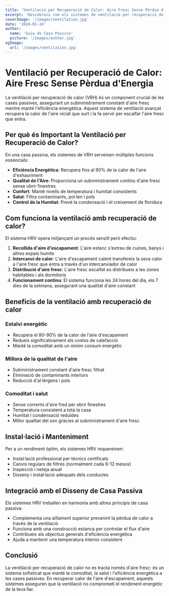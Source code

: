 ```yaml
---
title: 'Ventilació per Recuperació de Calor: Aire Fresc Sense Pèrdua d'Energia'
excerpt: 'Descobreix com els sistemes de ventilació per recuperació de calor proporcionen aire fresc mentre mantenen l'eficiència energètica en cases passives.'
coverImage: '/images/ventilation.jpg'
date: '2024-01-24'
author:
  name: 'Guia de Casa Passiva'
  picture: '/images/author.jpg'
ogImage:
  url: '/images/ventilation.jpg'
---
```


# Ventilació per Recuperació de Calor: Aire Fresc Sense Pèrdua d'Energia

La ventilació per recuperació de calor (VRH) és un component crucial de les cases passives, assegurant un subministrament constant d'aire fresc mentre manté l'eficiència energètica. Aquest sistema de ventilació avançat recupera la calor de l'aire viciat que surt i la fa servir per escalfar l'aire fresc que entra.

## Per què és Important la Ventilació per Recuperació de Calor?

En una casa passiva, els sistemes de VRH serveixen múltiples funcions essencials:

- **Eficiència Energètica**: Recupera fins al 90% de la calor de l'aire d'exhauriment
- **Qualitat de l'Aire**: Proporciona un subministrament continu d'aire fresc sense obrir finestres
- **Confort**: Manté nivells de temperatura i humitat consistents
- **Salut**: Filtra contaminants, pol·len i pols
- **Control de la Humitat**: Prevé la condensació i el creixement de floridura

## Com funciona la ventilació amb recuperació de calor?

El sistema HRV opera mitjançant un procés senzill però efectiu:

1. **Recollida d'aire d'escapament**: L'aire estanc s'extreu de cuines, banys i altres espais humits
2. **Intercanvi de calor**: L'aire d'escapament calent transfereix la seva calor a l'aire fresc que entra a través d'un intercanviador de calor
3. **Distribució d'aire fresc**: L'aire fresc escalfat es distribueix a les zones habitables i als dormitoris
4. **Funcionament continu**: El sistema funciona les 24 hores del dia, els 7 dies de la setmana, assegurant una qualitat d'aire constant

## Beneficis de la ventilació amb recuperació de calor

### Estalvi energètic
- Recupera el 80-90% de la calor de l'aire d'escapament
- Redueix significativament els costos de calefacció
- Manté la comoditat amb un mínim consum energètic

### Millora de la qualitat de l'aire
- Subministrament constant d'aire fresc filtrat
- Eliminació de contaminants interiors
- Reducció d'al·lèrgens i pols

### Comoditat i salut
- Sense corrents d'aire fred per obrir finestres
- Temperatura consistent a tota la casa
- Humitat i condensació reduïdes
- Millor qualitat del son gràcies al subministrament d'aire fresc

## Instal·lació i Manteniment

Per a un rendiment òptim, els sistemes HRV requereixen:

- Instal·lació professional per tècnics certificats
- Canvis regulars de filtres (normalment cada 6-12 mesos)
- Inspecció i neteja anual
- Disseny i instal·lació adequats dels conductes

## Integració amb el Disseny de Casa Passiva

Els sistemes HRV treballen en harmonia amb altres principis de casa passiva:

- Complementa una aïllament superior prevenint la pèrdua de calor a través de la ventilació
- Funciona amb una construcció estanca per controlar el flux d'aire
- Contribueix als objectius generals d'eficiència energètica
- Ajuda a mantenir una temperatura interior consistent

## Conclusió

La ventilació per recuperació de calor no es tracta només d'aire fresc: és un sistema sofisticat que manté la comoditat, la salut i l'eficiència energètica a les cases passives. En recuperar calor de l'aire d'escapament, aquests sistemes asseguren que la ventilació no comprometi el rendiment energètic de la teva llar.